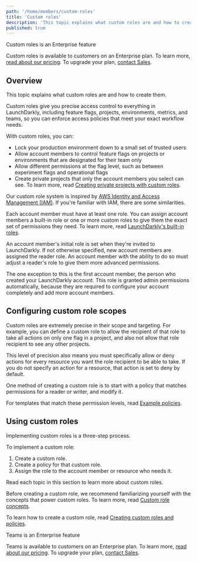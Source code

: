 ```yaml
---
path: '/home/members/custom-roles'
title: 'Custom roles'
description: 'This topic explains what custom roles are and how to create them. Custom roles give access control to everything in LaunchDarkly, from feature flags to metrics, environments, and teams. Enforce access policies that meet your exact workflow needs.'
published: true
---
```


<Callout intent="primary">
<CalloutTitle>Custom roles is an Enterprise feature</CalloutTitle>
<CalloutDescription>

Custom roles is available to customers on an Enterprise plan. To learn more, [read about our pricing](https://launchdarkly.com/pricing/). To upgrade your plan, [contact Sales](https://launchdarkly.com/contact-sales/).

</CalloutDescription>
</Callout>

## Overview

This topic explains what custom roles are and how to create them.

Custom roles give you precise access control to everything in LaunchDarkly, including feature flags, projects, environments, metrics, and teams, so you can enforce access policies that meet your exact workflow needs.

With custom roles, you can:

- Lock your production environment down to a small set of trusted users
- Allow account members to control feature flags on projects or environments that are designated for their team only
- Allow different permissions at the flag level, such as between experiment flags and operational flags
- Create private projects that only the account members you select can see. To learn more, read [Creating private projects with custom roles](/home/organize/private-projects).

Our custom role system is inspired by [AWS Identity and Access Management (IAM)](https://aws.amazon.com/iam/). If you're familiar with IAM, there are some similarities.

Each account member must have at least one role. You can assign account members a built-in role or one or more custom roles to give them the exact set of permissions they need. To learn more, read [LaunchDarkly's built-in roles](/home/members/built-in-roles).

An account member's initial role is set when they're invited to LaunchDarkly. If not otherwise specified, new account members are assigned the reader role. An account member with the ability to do so must adjust a reader's role to give them more advanced permissions.

The one exception to this is the first account member, the person who created your LaunchDarkly account. This role is granted admin permissions automatically, because they are required to configure your account completely and add more account members.

## Configuring custom role scopes

Custom roles are extremely precise in their scope and targeting. For example, you can define a custom role to allow the recipient of that role to take all actions on only one flag in a project, and also not allow that role recipient to see any other projects.

This level of precision also means you must specifically allow or deny actions for every resource you want the role recipient to be able to take. If you do not specify an action for a resource, that action is set to deny by default.

One method of creating a custom role is to start with a policy that matches permissions for a reader or writer, and modify it.

For templates that match these permission levels, read [Example policies](/home/members/example-policies).

## Using custom roles

Implementing custom roles is a three-step process.

To implement a custom role:

1. Create a custom role.
2. Create a policy for that custom role.
3. Assign the role to the account member or resource who needs it.

Read each topic in this section to learn more about custom roles.

Before creating a custom role, we recommend familiarizing yourself with the concepts that power custom roles. To learn more, read [Custom role concepts](/home/members/role-concepts).

To learn how to create a custom role, read [Creating custom roles and policies](/home/members/role-create).

<Callout intent="primary">
<CalloutTitle>Teams is an Enterprise feature</CalloutTitle>
<CalloutDescription>

Teams is available to customers on an Enterprise plan. To learn more, [read about our pricing](https://launchdarkly.com/pricing/). To upgrade your plan, [contact Sales](https://launchdarkly.com/contact-sales/).

</CalloutDescription>
</Callout>
